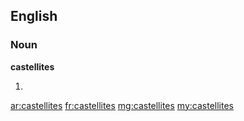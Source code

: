 ==English==

===Noun===
'''castellites'''

# {{plural of|castellite}}

[[ar:castellites]]
[[fr:castellites]]
[[mg:castellites]]
[[my:castellites]]